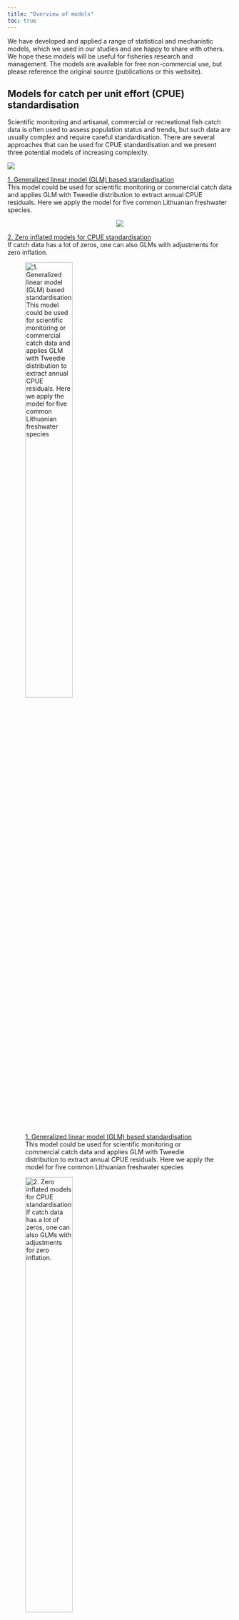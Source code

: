 ```yaml
---
title: "Overview of models"
toc: true
---
```


We have developed and applied a range of statistical and mechanistic models, which we used in our studies and are happy to share with others. We hope these models will be useful for fisheries research and management. The models are available for free non-commercial use, but please reference the original source (publications or this website).

## Models for catch per unit effort (CPUE) standardisation

Scientific monitoring and artisanal, commercial or recreational fish catch data is often used to assess population status and trends, but such data are usually complex and require careful standardisation. There are several approaches that can be used for CPUE standardisation and we present three potential models of increasing complexity.

::: {.grid}

::: {.g-col-4}
![](images/course_image.png)
:::

::: {.g-col-8}
[1. Generalized linear model (GLM) based standardisation](GLM_standardisation.qmd) <br> 
This model could be used for scientific monitoring or commercial catch data and applies GLM with Tweedie distribution to extract annual CPUE residuals. Here we apply the model for five common Lithuanian freshwater species.
:::

::: {.g-col-4 style="justify-items: center;"}
![](images/zero_inflated.png)
:::

::: {.g-col-8}
[2. Zero inflated models for CPUE standardisation](Zero_inflated_model.qmd) 
<br> 
If catch data has a lot of zeros, one can also GLMs with adjustments for zero inflation.
:::

:::


::: {layout="[33, 33, 33]" layout-valign="top"}
![[1. Generalized linear model (GLM) based standardisation](GLM_standardisation.qmd) <br> This model could be used for scientific monitoring or commercial catch data and applies GLM with Tweedie distribution to extract annual CPUE residuals. Here we apply the model for five common Lithuanian freshwater species](images/course_image.png){fig-align="left" width="50%"}

![[2. Zero inflated models for CPUE standardisation](Zero_inflated_model.qmd) <br> If catch data has a lot of zeros, one can also GLMs with adjustments for zero inflation.](images/zero_inflated.png){fig-align="left" width="50%"}

![[3. Bayesian model with INLA](Bayesian_inla.qmd) <br> This is a Bayesian model that account for autocorrelation in catches across time and space. It uses approximate Bayesian inference implemented in the [INLA package](https://www.r-inla.org/) .](images/inlaCPUE.png){fig-align="left" width="50%"}
:::

## Surplus production models for stock assessment

Surplus production (SP) models are commonly used to assess data-poor fish stocks and are based on time series of catches and population abundance index (such as standardised CPUE time series, from the models above). These models assume that fish population abundance depends on its regeneration rate, carrying capacity and catches. SP models have been successfully applied to many stocks and, despite their simple assumptions, often perform surprisingly well, assuming the population abundance and catch time series are reliable.

::: {layout-ncol="2" layout="[[1,1]"}
![[4. Understand SP models](surplus-production.qmd) <br> This little model lets you explore key assumptions behind surplus production population models. See how sustainable yield will depend on population regeneration and fishing mortality rate. See how catching more fish sometimes can give you less long term yield.](images/roach.png){fig-align="left" width="50%" height="500"}

![[5. Apply SP models with JABBA](jabba_models.qmd) <br> JABBA is an advanced and user friendly surplus production modelling framework. Here you can learn about its application and explore five models adapted for five Lithuanian fish species, from Curonian lagoon and Kaunas Water reservoir.](images/pikeperch.png){fig-align="left" width="50%" height="500"}
:::

## Fish growth models

Fish growth and therefore body sizes are highly variable, as it depends on temperature, food availability and many other processes. Understanding and modelling how and why growth can change is therefore an important part of fisheries research.

::: {layout-ncol="2" layout="[[1,1]"}
![[6. Von-Bertallanfy growth](von-bertalanffy.qmd) <br> With this model you can explore Von-Bertallanfy function parameters and asses how well it fits your data. You can also visualise how variation in growth will make size classes indistinguishable as fish get older.](images/perch.png){fig-align="left" width="50%" height="500"}

![[7. Temperatue impacts on growth](temperature_growth.qmd) <br> Mechanistic life-history optimisation based model to assess how temperature driven changes in intake, metabolism and reproduction can affect growth. You can run this model in Excel or R.](images/temperatureModel.jpg){fig-align="left" width="50%" height="500"}

![[8. Detecting growth changes](growth_change.qmd) <br> Bayesian model to estimate changes in growth parameters from a time series of age-length data. The model is applied to fish growth data from a nuclear power plant heated lake in Lithuania.](images/detect_growth_S.png){fig-align="left" width="50%" height="500"}

![[9. Detecting size changes](detecting_size.qmd) <br> Bayesian model to estimate long term changes in average fish size using long term monitoring datasets from multiple locations.](images/size_change.png){fig-align="left" width="50%" height="500"}
:::

## Machine learning models

Machine learning (ML) enables rapid analyses of large image and datasets and is an important step to facilitate citizen science driven data collection techniques. During our project we have developed two machine learning models for fish species and size identification.

::: {layout-ncol="2" layout="[[1,1]"}
![[10. ML for species identification](ML_fish_species.qmd) <br> Here you can learn about our pipeline for machine learning based image classification tools. The pipeline has been applied to fish species identification, but could be used for any other images classes](images/fish_detected.png){fig-align="left" width="50%" height="500"}

![[11. ML for fish size estimation](ML_fish_size.qmd) <br> Information on fish sizes is very important for population management, but many citizen science or social media platforms do not collect it. We are also developing a model to identify fish sizes based on photos of anglers holding fish.](images/MLsize.png){fig-align="left" width="50%" height="500"}
:::

## Satellite data analysis

Remote sensing and satellite data is now being collected on high temporal and spatial resolution. However, it is often challenging to access and process these data. We have developed some models and tools to aid with satellite based water surface temperature and chlorophyll A data acquisition and analysis.

::: {layout-ncol="2" layout="[[1,1]"}
![[12. Satellite based temperature data](satelite_temp.qmd) <br> This is a use friendly model and tool to extract and analyse satellite based water surface temperature observations from Google Earth engine. You will need a Google account and coordinates of your locations.](images/satelliteTemp.png){fig-align="left" width="50%" height="500"}

![[13. Satellite based chlorophyll A data](satelite_chla.qmd) <br> This tool will help you extract chlorophyll A data from satellite observations and apply a model to filter out unreliable data and estimate lake class](images/satelliteTemp.png){fig-align="left" width="50%" height="500"}
:::

## Size based ecosystem models

Size based community and ecosystem models represent a powerful tool to explore potential outcomes of different fisheries management strategies, species interactions, climate change and a lot more. In this project we are developing a size based model for the Curonian lagoon ecosystem.

::: {layout-ncol="2" layout="[[1,1]"}
![[14. Sized based models for Curonian lagoon and Baltic Sea](curonian_mizer.qmd) <br> Learn about the potential climate change impacts in the Baltic Sea, explore a basic Curonian lagoon model and understand key principles of size based modelling, as implemented in a R package *mizer*.](images/mizer.png){fig-align="left" width="50%" height="500"}
:::

<!-- this is how we put comments and notes -->
